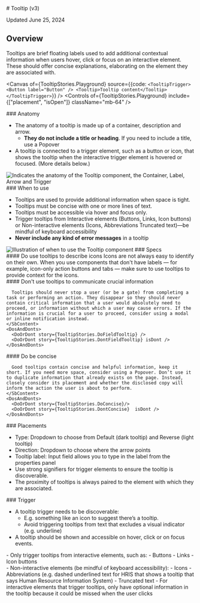
<Meta title="Overlays/Tooltip/v3/Usage Guidelines" />

<SbContent>
  # Tooltip (v3)

  Updated June 25, 2024
</SbContent>


<ResourceLinks
  sourceCode="https://github.com/cultureamp/kaizen-design-system/tree/main/packages/components/src/Tooltip"
  figma="https://www.figma.com/file/eZKEE5kXbEMY3lx84oz8iN/%F0%9F%92%9C-UI-Kit%3A-Heart?type=design&node-id=1929%3A32006&mode=design&t=LwTCBZ5E1uRvOA1l-1"
  designGuidelines="/?path=/docs/overlays-tooltip-v3-usage-guidelines--docs"
  ariaComponentPage="https://react-spectrum.adobe.com/react-aria/Tooltip.html"
  apiSpecification="/?path=/docs/overlays-tooltip-v3-api-specifications--docs"
/>

<SbContent>
  <Installation
    installCommand="pnpm add @kaizen/components"
    importStatement='import { Tooltip, TooltipTrigger } from "@kaizen/components/v3/overlays"'
  />

  ## Overview

  Tooltips are brief floating labels used to add additional contextual information when users hover, click or focus on an interactive element. These should offer concise explanations,  elaborating on the element they are associated with.
</SbContent>


<Canvas
  of={TooltipStories.Playground}
  source={{code: `
<TooltipTrigger>
  <Button label="Button" />
  <Tooltip>Tooltip content</Tooltip>
</TooltipTrigger>
  `}}
 />
<Controls of={TooltipStories.Playground} include={["placement", "isOpen"]} className="mb-64" />


<SbContent className="mb-64">
  ### Anatomy

  - The anatomy of a tooltip is made up of a container, description and arrow.
    - **They do not include a title or heading**. If you need to include a title, use a Popover
  - A tooltip is connected to a trigger element, such as a button or icon, that shows the tooltip when the interactive trigger element is hovered or focused. (More details below.)

  <img src={AnatomyPng} alt="Indicates the anatomy of the Tooltip component, the Container, Label, Arrow and Trigger" className="mt-24" />
</ SbContent>

<SbContent className="mb-64">
  ### When to use

  - Tooltips are used to provide additional information when space is tight.
  - Tooltips must be concise with one or more lines of text.
  - Tooltips must be accessible via hover and focus only.
  - Trigger tooltips from Interactive elements (Buttons, Links, Icon buttons) or Non-interactive elements (Icons, Abbreviations Truncated text)—be mindful of keyboard accessibility
  - **Never include any kind of error messages** in a tooltip

  <img src={WhenToUsePng} className="mt-32" alt="Illustration of when to use the Tooltip component" />
</ SbContent>

<SbContent className="mb-64">
  ### Specs
  <img src={DesignSpecPng} alt="" />
</ SbContent>

<div className="flex flex-col mt-16 gap-40 mb-64">
  <div className="flex flex-col m-0 gap-16">
    <SbContent>
      #### Do use tooltips to describe icons
      Icons are not always easy to identify on their own. When you use components that don&apos;t have labels — for example, icon-only action buttons and tabs — make sure to use tooltips to provide context for the icons.
    </SbContent>
    <DosAndDonts>
      <DoOrDont story={TooltipStories.Primary} />
    </DosAndDonts>
  </div>

  <div className="flex flex-col gap-16">
    <SbContent>
      #### Don&apos;t use tooltips to communicate crucial information

      Tooltips should never stop a user (or be a gate) from completing a task or performing an action. They disappear so they should never contain critical information that a user would absolutely need to proceed, or information without which a user may cause errors. If the information is crucial for a user to proceed, consider using a modal or inline notification instead.
    </SbContent>
    <DosAndDonts>
      <DoOrDont story={TooltipStories.DoFieldTooltip} />
      <DoOrDont story={TooltipStories.DontFieldTooltip} isDont />
    </DosAndDonts>
  </div>

  <div className="flex flex-col m-0 gap-16">
    <SbContent>
      #### Do be concise

      Good tooltips contain concise and helpful information, keep it short. If you need more space, consider using a Popover. Don’t use it to duplicate information that already exists on the page. Instead, closely consider its placement and whether the disclosed copy will inform the action the user is about to perform.
    </SbContent>
    <DosAndDonts>
      <DoOrDont story={TooltipStories.DoConcise}/>
      <DoOrDont story={TooltipStories.DontConcise}  isDont />
    </DosAndDonts>
  </div>
</div>

<SbContent className="mb-64">
  ### Placements

  <img src={PlacementPng} alt="" className="mb-24" />

  - Type: Dropdown to choose from Default (dark tooltip) and Reverse (light tooltip)
  - Direction: Dropdown to choose where the arrow points
  - Tooltip label: Input field allows you to type in the label from the properties panel
  - Use strong signifiers for trigger elements to ensure the tooltip is discoverable.
  - The proximity of tooltips is always paired to the element with which they are associated.
</SbContent>

<SbContent className="mb-24">
  ### Trigger

  - A tooltip trigger needs to be discoverable:
    - E.g. something like an icon to suggest there’s a tooltip.
    - Avoid triggering tooltips from text that excludes a visual indicator (e.g. underline)
  - A tooltip should be shown and accessible on hover, click or on focus events.
</SbContent>

<div className="mb-32">
  <DosAndDonts>
    <DoOrDont story={TooltipStories.TriggerDo} />
    <DoOrDont story={TooltipStories.TriggerDont} isDont/>
  </DosAndDonts>
</div>

<SbContent className="mb-24">
  - Only trigger tooltips from interactive elements, such as:
    - Buttons
    - Links
    - Icon buttons
</SbContent>

<div className="mb-32">
  <DosAndDonts>
    <DoOrDont story={TooltipStories.Primary} />
    <DoOrDont story={TooltipStories.TriggerLinkDescription} />
  </DosAndDonts>
</div>

<SbContent>
  - Non-interactive elements (be mindful of keyboard accessibility):
    - Icons
    - Abbreviations (e.g. dashed underlined text for HRIS that shows a tooltip that says Human Resource Information System)
    - Truncated text
  - For interactive elements that trigger tooltips, only have optional information in the tooltip because it could be missed when the user clicks
</SbContent>
